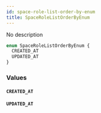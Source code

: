```yaml
---
id: space-role-list-order-by-enum
title: SpaceRoleListOrderByEnum
---
```


No description

```graphql
enum SpaceRoleListOrderByEnum {
  CREATED_AT
  UPDATED_AT
}
```

### Values

#### `CREATED_AT`

#### `UPDATED_AT`
